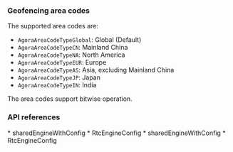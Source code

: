 


### Geofencing area codes

The supported area codes are:

* `AgoraAreaCodeTypeGlobal`: Global (Default)
* `AgoraAreaCodeTypeCN`: Mainland China
* `AgoraAreaCodeTypeNA`: North America
* `AgoraAreaCodeTypeEUR`: Europe
* `AgoraAreaCodeTypeAS`: Asia, excluding Mainland China
* `AgoraAreaCodeTypeJP`: Japan
* `AgoraAreaCodeTypeIN`: India

The area codes support bitwise operation.

### API references

<PlatformWrapper platform="ios">
* <Link to = "{{global.API_REF_IOS_ROOT}}/class_irtcengine.html#api_irtcengine_initialize">sharedEngineWithConfig</Link>
* <Link to = "{{global.API_REF_IOS_ROOT}}/rtc_api_data_type.html#class_rtcengineconfig">RtcEngineConfig</Link>

</PlatformWrapper>
<PlatformWrapper platform="macos">
* <Link to = "{{global.API_REF_MACOS_ROOT}}/class_irtcengine.html#api_irtcengine_initialize">sharedEngineWithConfig</Link>
* <Link to = "{{global.API_REF_MACOS_ROOT}}/rtc_api_data_type.html#class_rtcengineconfig">RtcEngineConfig</Link>
</PlatformWrapper>
